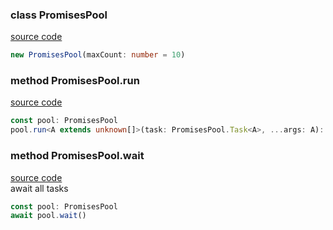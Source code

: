 ### class PromisesPool
[source code](_PromisesPool.ts)

```ts
new PromisesPool(maxCount: number = 10)
```

### method PromisesPool.run
[source code](_PromisesPool+run.ts)

```ts
const pool: PromisesPool
pool.run<A extends unknown[]>(task: PromisesPool.Task<A>, ...args: A): Promise<void>
```

### method PromisesPool.wait
[source code](_PromisesPool+wait.ts)<br/>
await all tasks

```ts
const pool: PromisesPool
await pool.wait()
```